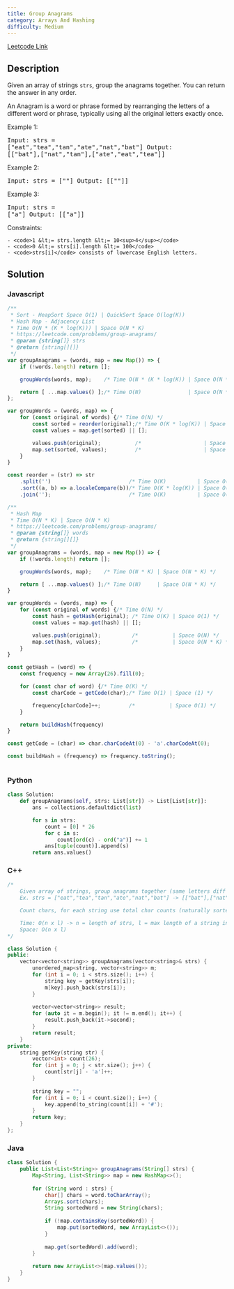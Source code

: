 ```yaml
---
title: Group Anagrams
category: Arrays And Hashing
difficulty: Medium
---
```


<Callout>

[Leetcode Link](https://leetcode.com/problems/group-anagrams)

</Callout>

## Description
Given an array of strings <code>strs</code>, group the anagrams together. You can return the answer in any order.

An Anagram is a word or phrase formed by rearranging the letters of a different word or phrase, typically using all the original letters exactly once.

 
Example 1:
<br /><pre className="overflow-x-auto">Input: strs = ["eat","tea","tan","ate","nat","bat"]
Output: [["bat"],["nat","tan"],["ate","eat","tea"]]
</pre>Example 2:
<br /><pre className="overflow-x-auto">Input: strs = [""]
Output: [[""]]
</pre>Example 3:
<br /><pre className="overflow-x-auto">Input: strs = ["a"]
Output: [["a"]]
</pre>
 
Constraints:


	- <code>1 &lt;= strs.length &lt;= 10<sup>4</sup></code>
	- <code>0 &lt;= strs[i].length &lt;= 100</code>
	- <code>strs[i]</code> consists of lowercase English letters.



## Solution

### Javascript
```javascript
/**
 * Sort - HeapSort Space O(1) | QuickSort Space O(log(K))
 * Hash Map - Adjacency List
 * Time O(N * (K * log(K))) | Space O(N * K)
 * https://leetcode.com/problems/group-anagrams/
 * @param {string[]} strs
 * @return {string[][]}
 */
var groupAnagrams = (words, map = new Map()) => {
    if (!words.length) return [];

    groupWords(words, map);    /* Time O(N * (K * log(K)) | Space O(N * K) */

    return [ ...map.values() ];/* Time O(N)               | Space O(N * K) */
};

var groupWords = (words, map) => {
    for (const original of words) {/* Time O(N) */
        const sorted = reorder(original);/* Time O(K * log(K)) | Space O(K) */
        const values = map.get(sorted) || [];

        values.push(original);           /*                    | Space O(N) */
        map.set(sorted, values);         /*                    | Space O(N * K) */
    }
}

const reorder = (str) => str
    .split('')                         /* Time O(K)          | Space O(K) */
    .sort((a, b) => a.localeCompare(b))/* Time O(K * log(K)) | Space O(1 || log(K)) */
    .join('');                         /* Time O(K)          | Space O(K) */

/**
 * Hash Map
 * Time O(N * K) | Space O(N * K)
 * https://leetcode.com/problems/group-anagrams/
 * @param {string[]} words
 * @return {string[][]}
 */
var groupAnagrams = (words, map = new Map()) => {
    if (!words.length) return [];

    groupWords(words, map);    /* Time O(N * K) | Space O(N * K) */

    return [ ...map.values() ];/* Time O(N)     | Space O(N * K) */
}

var groupWords = (words, map) => {
    for (const original of words) {/* Time O(N) */
        const hash = getHash(original); /* Time O(K) | Space O(1) */
        const values = map.get(hash) || [];

        values.push(original);          /*           | Space O(N) */
        map.set(hash, values);          /*           | Space O(N * K) */
    }
}

const getHash = (word) => {
    const frequency = new Array(26).fill(0);

    for (const char of word) {/* Time O(K) */
        const charCode = getCode(char);/* Time O(1) | Space (1) */

        frequency[charCode]++;         /*           | Space O(1) */
    }

    return buildHash(frequency)
}

const getCode = (char) => char.charCodeAt(0) - 'a'.charCodeAt(0);

const buildHash = (frequency) => frequency.toString();



```
### Python
```python
class Solution:
    def groupAnagrams(self, strs: List[str]) -> List[List[str]]:
        ans = collections.defaultdict(list)

        for s in strs:
            count = [0] * 26
            for c in s:
                count[ord(c) - ord("a")] += 1
            ans[tuple(count)].append(s)
        return ans.values()

```
### C++
```cpp
/*
    Given array of strings, group anagrams together (same letters diff order)
    Ex. strs = ["eat","tea","tan","ate","nat","bat"] -> [["bat"],["nat","tan"],["ate","eat","tea"]]

    Count chars, for each string use total char counts (naturally sorted) as key

    Time: O(n x l) -> n = length of strs, l = max length of a string in strs
    Space: O(n x l)
*/

class Solution {
public:
    vector<vector<string>> groupAnagrams(vector<string>& strs) {
        unordered_map<string, vector<string>> m;
        for (int i = 0; i < strs.size(); i++) {
            string key = getKey(strs[i]);
            m[key].push_back(strs[i]);
        }
        
        vector<vector<string>> result;
        for (auto it = m.begin(); it != m.end(); it++) {
            result.push_back(it->second);
        }
        return result;
    }
private:
    string getKey(string str) {
        vector<int> count(26);
        for (int j = 0; j < str.size(); j++) {
            count[str[j] - 'a']++;
        }
        
        string key = "";
        for (int i = 0; i < count.size(); i++) {
            key.append(to_string(count[i]) + '#');
        }
        return key;
    }
};

```
### Java
```java
class Solution {
    public List<List<String>> groupAnagrams(String[] strs) {
        Map<String, List<String>> map = new HashMap<>();
        
        for (String word : strs) {
            char[] chars = word.toCharArray();
            Arrays.sort(chars);
            String sortedWord = new String(chars);
            
            if (!map.containsKey(sortedWord)) {
                map.put(sortedWord, new ArrayList<>());
            }
            
            map.get(sortedWord).add(word);
        }
        
        return new ArrayList<>(map.values());
    }
}

```


